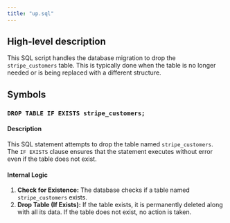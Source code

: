 ```yaml
---
title: "up.sql"
---
```


## High-level description
This SQL script handles the database migration to drop the `stripe_customers` table. This is typically done when the table is no longer needed or is being replaced with a different structure.

## Symbols

### `DROP TABLE IF EXISTS stripe_customers;`
#### Description
This SQL statement attempts to drop the table named `stripe_customers`. The `IF EXISTS` clause ensures that the statement executes without error even if the table does not exist.

#### Internal Logic
1. **Check for Existence:** The database checks if a table named `stripe_customers` exists.
2. **Drop Table (If Exists):** If the table exists, it is permanently deleted along with all its data. If the table does not exist, no action is taken. 
